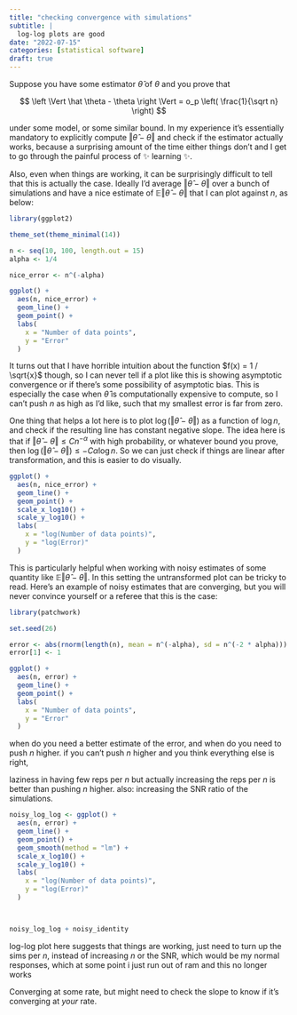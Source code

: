 ```yaml
---
title: "checking convergence with simulations"
subtitle: |
  log-log plots are good
date: "2022-07-15"
categories: [statistical software]
draft: true
---
```


Suppose you have some estimator $\hat \theta$ of $\theta$ and you prove that 

$$
\left \Vert \hat \theta - \theta \right \Vert = o_p \left( \frac{1}{\sqrt n} \right)
$$

under some model, or some similar bound. In my experience it's essentially mandatory to explicitly compute $\left \Vert \hat \theta - \theta \right \Vert$ and check if the estimator actually works, because a surprising amount of the time either things don't and I get to go through the painful process of ✨ learning ✨.

Also, even when things are working, it can be surprisingly difficult to tell that this is actually the case. Ideally I'd average $\left \Vert \hat \theta - \theta \right \Vert$ over a bunch of simulations and have a nice estimate of $\mathbb E \left \Vert \hat \theta - \theta \right \Vert$ that I can plot against $n$, as below:

```r
library(ggplot2)

theme_set(theme_minimal(14))

n <- seq(10, 100, length.out = 15)
alpha <- 1/4

nice_error <- n^(-alpha)

ggplot() +
  aes(n, nice_error) +
  geom_line() +
  geom_point() +
  labs(
    x = "Number of data points",
    y = "Error"
  )
```

It turns out that I have horrible intuition about the function $f(x) = 1 / \sqrt{x}$ though, so I can never tell if a plot like this is showing asymptotic convergence or if there's some possibility of asymptotic bias. This is especially the case when $\hat \theta$ is computationally expensive to compute, so I can't push $n$ as high as I'd like, such that my smallest error is far from zero.

One thing that helps a lot here is to plot $\log \left(\left \Vert \hat \theta - \theta \right \Vert \right)$ as a function of $\log n$, and check if the resulting line has constant negative slope. The idea here is that if $\left \Vert \hat \theta - \theta \right \Vert \le C n^{-\alpha}$ with high probability, or whatever bound you prove, then $\log \left(\left \Vert \hat \theta - \theta \right \Vert \right) \le -C \alpha \log n$. So we can just check if things are linear after transformation, and this is easier to do visually.

```r
ggplot() +
  aes(n, nice_error) +
  geom_line() +
  geom_point() +
  scale_x_log10() +
  scale_y_log10() +
  labs(
    x = "log(Number of data points)",
    y = "log(Error)"
  )
```

This is particularly helpful when working with noisy estimates of some quantity like $\mathbb E \left \Vert \hat \theta - \theta \right \Vert$. In this setting the untransformed plot can be tricky to read. Here's an example of noisy estimates that are converging, but you will never convince yourself or a referee that this is the case:

```r
library(patchwork)

set.seed(26)

error <- abs(rnorm(length(n), mean = n^(-alpha), sd = n^(-2 * alpha)))
error[1] <- 1

ggplot() +
  aes(n, error) +
  geom_line() +
  geom_point() +
  labs(
    x = "Number of data points",
    y = "Error"
  )
```

when do you need a better estimate of the error, and when do you need to push $n$ higher. if you can't push $n$ higher and you think everything else is right, 

laziness in having few reps per $n$ but actually increasing the reps per $n$ is better than pushing $n$ higher. also: increasing the SNR ratio of the simulations.

```r
noisy_log_log <- ggplot() +
  aes(n, error) +
  geom_line() +
  geom_point() +
  geom_smooth(method = "lm") +
  scale_x_log10() +
  scale_y_log10() +
  labs(
    x = "log(Number of data points)",
    y = "log(Error)"
  )



noisy_log_log + noisy_identity
```

log-log plot here suggests that things are working, just need to turn up the sims per $n$, instead of increasing $n$ or the SNR, which would be my normal responses, which at some point i just run out of ram and this no longer works

Converging at some rate, but might need to check the slope to know if it's converging at *your* rate. 

